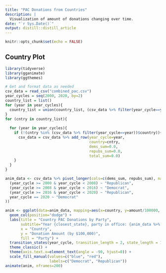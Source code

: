 ```yaml
---
title: "PAC Donations from Countries"
description: |
  Visualization of amount of donations changing over time.
date: "`r Sys.Date()`"
output: distill::distill_article
---
```


```r
knitr::opts_chunk$set(echo = FALSE)
```

## Country Plot

```r
library(tidyverse)
library(gganimate)
library(ggthemes)

# Get and format data as needed
csv_data = read_csv("combined_pac.csv")
year_cycles = seq(2000, 2020, by=2)
country_list = list()
for (year in year_cycles){
  country_list = union(country_list, (csv_data %>% filter(year_cycle==year))$country)
}
for (cntry in country_list){
  
  for (year in year_cycles){
    if (!(cntry %in% (csv_data %>% filter(year_cycle==year))$country)){
      csv_data = csv_data %>% add_row(year_cycle=year,
                                      country=cntry,
                                      dems_sum=0.0,
                                      repubs_sum=0.0,
                                      total_sum=0.0)
    }
  }
}

anim_data <- csv_data %>% pivot_longer(cols=c(dems_sum, repubs_sum), names_to="party", values_to="amount") %>% mutate(president_party = case_when(
  (year_cycle >= 2000 & year_cycle < 2008) ~ "Republican",
  (year_cycle >= 2008 & year_cycle < 2016) ~ "Democrat",
  (year_cycle >= 2016 & year_cycle < 2020) ~ "Republican",
  year_cycle == 2020 ~ "Democrat"
))

anim <- ggplot(data=anim_data, mapping=aes(x=country, y=amount/100000, fill=party)) +
  geom_col(position="dodge") +
  labs(title = "Country PAC Donations by Party",
       subtitle="Year {closest_state}, party in office: {anim_data %>% filter(year_cycle == closest_state) %>% slice(1) %>% pull(president_party)}",
       x = "Country",
       y = "Donation Amount (by $100,000)",
       fill = "Party") +
  transition_states(year_cycle, transition_length = 2, state_length = 1) +
  theme_classic() +
  theme(axis.text.x=element_text(angle = -90, hjust=0)) +
  scale_fill_manual(values=c("blue", "red"),
                    labels=c("Democrat", "Republican"))
animate(anim, nframes=200)
```






